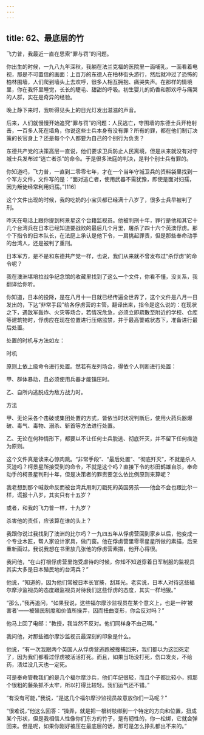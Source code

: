 ```yaml
---
---
---
```

title: 62、最底层的竹
---




飞力普，我最近一直在思索“罪与罚”的问题。

你出生的时候，一九八九年深秋，我躺在法兰克福的医院里一面哺乳，一面看着电视，那是不可置信的画面：上百万的东德人在柏林街头游行，然后就冲过了恐怖的柏林围墙，人们爬到墙头上去欢呼，很多人相互拥抱、痛哭失声。在那样的情境里，你在我怀里睡觉，长长的睫毛、甜甜的呼吸。初生婴儿的奶香和那欢呼与痛哭的人群，实在是奇异的经验。

晚上静下来时，我听得见头上的日光灯发出滋滋的声音。

后来，人们就慢慢开始追究“罪与罚”的问题：人民逃亡，守围墙的东德士兵开枪射击，一百多人死在墙角，你说这些士兵本身有没有罪？所有的罪，都在他们制订决策的长官身上？还是每个个人都要为自己的个别行为负责？

东德共产党的决策高层一直说，他们要求卫兵防止人民离境，但是从来就没有对守城士兵发布过“逃亡者杀”的命令。于是很多法庭的判决，是判个别士兵有罪的。

你知道吗，飞力普，一直到二零零七年，才在一个当年守城卫兵的资料袋里找到一个军方文件，文件写的是：“面对逃亡者，使用武器不需犹豫，即使是面对妇孺，因为叛徒经常利用妇孺。”[116]

这个文件出现的时候，我的吃奶的小宝贝都已经满十八岁了，很多士兵早被判了刑。

昨天在电话上跟你提到柯景星这个台籍监视员。他被判刑十年，罪行是他和其它十几个台湾兵在日本已经知道要战败的最后几个月里，屠杀了四十六个英澳俘虏。那个下指令的日本队长，在法庭上承认是他下令，一肩挑起罪责，但是那些奉命动手的台湾人，还是被判了重刑。

日本军方，是不是和东德共产党一样，也说，我们从来就不曾发布过“杀俘虏”的命令呢？

我在澳洲堪培拉战争纪念馆的收藏里找到了这么一个文件，你看不懂，没关系，我翻译给你听。

你知道，日本的投降，是在八月十一日就已经传遍全世界了，这个文件是八月一日发出的，下达“非常手段”给各俘虏营的主管。翻译出来，指令是这么说的：在现状之下，遇敌军轰炸、火灾等场合，若情况危急，必须立即疏散至附近的学校、仓库等建筑物时，俘虏应在现在位置进行压缩监禁，并于最高警戒状态下，准备进行最后处置。

处置的时机与方法如左：

时机

原则上依上级命令进行处置。然若有左列场合，得依个人判断进行处置：

甲、群体暴动，且必须使用兵器才能镇压时。

乙、自所内逃脱成为敌方战力时。

方法

甲、无论采各个击破或集团处置的方式，皆依当时状况判断后，使用火药兵器爆破、毒气、毒物、溺杀、斩首等方法进行处置。

乙、无论在何种情形下，都要以不让任何士兵脱逃、彻底歼灭，并不留下任何痕迹为原则。



这个文件真是读来心惊肉跳。“非常手段”、“最后处置”、“彻底歼灭”，不就是杀人灭迹吗？柯景星所接受到的命令，不就是这个吗？直接下令的杉田鹤雄自杀，奉命动手的柯景星判刑十年，但是决策者的罪责要怎么依比例原则来算呢？

我老想到那个喊救命反而被台湾兵用刺刀戳死的英国男孩——他会不会也跟比尔一样，谎报十八岁，其实只有十五岁？

或者，和我的飞力普一样，十九岁？

杀害他的责任，应该算在谁的头上？

我跟你说过我找到了澳洲的比尔吗？一九四五年从俘虏营回到家乡以后，他变成一个专业木匠，帮人家设计家具，做门窗。他在俘虏营里零零星星所做的素描，后来重新画过。我说我想在书里放几张他的俘虏营素描，他开心得很。

我问他，“在山打根俘虏营里饱受虐待的时候，你知不知道穿着日军制服的监视员其实大多是日本殖民地的台湾兵？”

他说，“知道的，因为他们常被日本长官揍，刮耳光。老实说，日本人对待这些福尔摩沙监视员的态度跟监视员对待我们这些俘虏的态度，其实一样地狠。”

“那么，”我再追问，“如果我说，这些福尔摩沙监视员在某个意义上，也是一种‘被害者’——被殖民制度和价值所操弄，因而扭曲变形，你会反对吗？”

他马上回了电邮：“教授，我当然不反对。他们同样身不由己啊。”

我问他，对那些福尔摩沙监视员最深刻的印象是什么。

他说，“有一次我跟两个英国人从俘虏营逃跑被搜捕回来，我们都以为这回死定了，因为我们都看过俘虏被活活打死。而且，如果当场没打死，伤口发炎，不给药，溃烂没几天也一定死。

可是奉命管教我们的是几个福尔摩沙兵，他们年纪很轻，而且个子都比较小，抓那个很粗的藤条抓不太牢，所以打得比较轻。我们运气还不错。”

“有没有可能，”我说，“是这几个福尔摩沙监视员故意放你们一马呢？”

“很难说，”他这么回答：“操弄，就是把一根树枝绑到一个特定的方向和位置，扭成某个形状，但是我相信人性像你们东方的竹子，是有韧性的，你一松绑，它就会弹回来。但是呢，如果你刚好被压在最底层的话，那可是怎么挣扎都出不来的。”